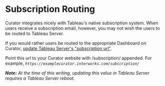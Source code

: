 # Subscription Routing

Curator integrates nicely with Tableau's native subscription system.
When users receive a subscription email, however, you may not wish the users to be routed to Tableau Server.

If you would rather users be routed to the appropriate Dashboard on Curator, [update Tableau Server's "subscription url"](https://kb.tableau.com/articles/issue/subscription-link-in-email-broken).

Point this url to your Curator website with /subscription/ appended.
For example, _`https://examplecurator.interworks.com/subscription/`_

_**Note:** At the time of this writing, updating this value in Tableau Server requires a Tableau Server reboot._
